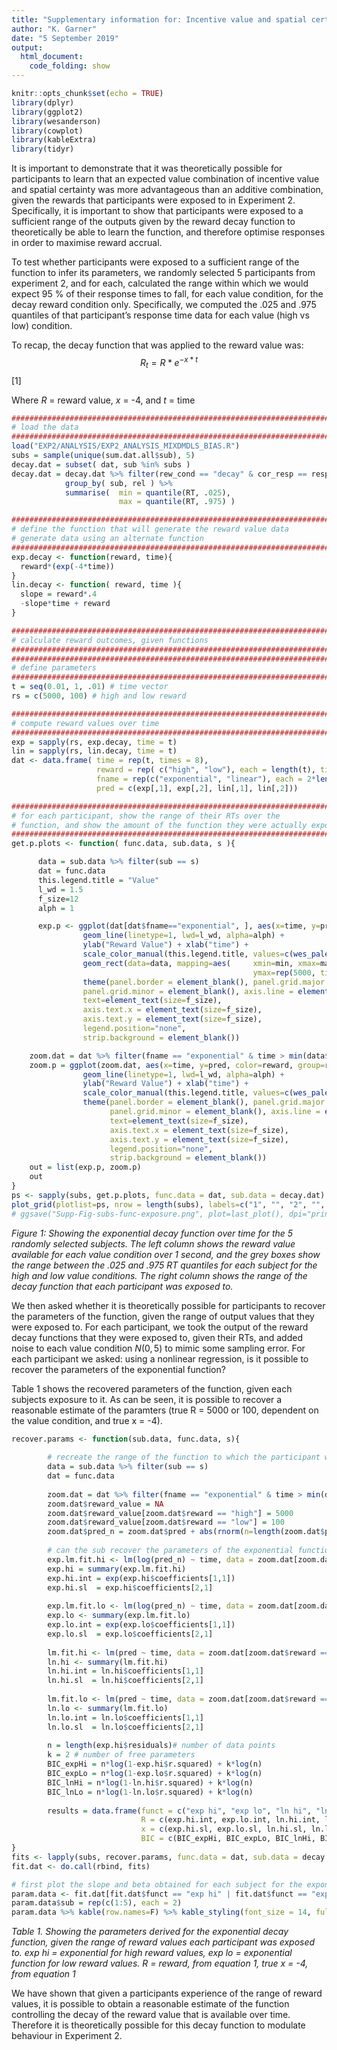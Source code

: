 ```yaml
---
title: "Supplementary information for: Incentive value and spatial certainty combine additively to determine visual priorities"
author: "K. Garner"
date: "5 September 2019"
output: 
  html_document:
    code_folding: show
---
```


```r
knitr::opts_chunk$set(echo = TRUE)
library(dplyr)
library(ggplot2)
library(wesanderson)
library(cowplot)
library(kableExtra)
library(tidyr)
```

It is important to demonstrate that it was theoretically possible for participants to learn that an expected value combination of incentive value and spatial certainty was more advantageous than an additive combination, given the rewards that participants were exposed to in Experiment 2. Specifically, it is important to show that participants were exposed to a sufficient range of the outputs given by the reward decay function to theoretically be able to learn the function, and therefore optimise responses in order to maximise reward accrual.

To test whether participants were exposed to a sufficient range of the function to infer its parameters, we randomly selected 5 participants from experiment 2, and for each, calculated the range within which we would expect 95 % of their response times to fall, for each value condition, for the decay reward condition only. Specifically, we computed the .025 and .975 quantiles of that participant's response time data for each value (high vs low) condition. 

To recap, the decay function that was applied to the reward value was:
$$R_t = R*e^{-x*t}$$         [1]  

Where $R$ = reward value, $x$ = -4, and $t$ = time

```r
##########################################################################################
# load the data
##########################################################################################
load("EXP2/ANALYSIS/EXP2_ANALYSIS_MIXDMDLS_BIAS.R")
subs = sample(unique(sum.dat.all$sub), 5)
decay.dat = subset( dat, sub %in% subs )
decay.dat = decay.dat %>% filter(rew_cond == "decay" & cor_resp == resp) %>%
            group_by( sub, rel ) %>%
            summarise(  min = quantile(RT, .025),
                        max = quantile(RT, .975) )
```

```r
########################################################################
# define the function that will generate the reward value data 
# generate data using an alternate function
########################################################################
exp.decay <- function(reward, time){
  reward*(exp(-4*time))
}
lin.decay <- function( reward, time ){
  slope = reward*.4
  -slope*time + reward 
}
```

```r
########################################################################
# calculate reward outcomes, given functions
########################################################################
########################################################################
# define parameters
########################################################################
t = seq(0.01, 1, .01) # time vector
rs = c(5000, 100) # high and low reward

########################################################################
# compute reward values over time 
########################################################################
exp = sapply(rs, exp.decay, time = t)
lin = sapply(rs, lin.decay, time = t)
dat <- data.frame( time = rep(t, times = 8),
                   reward = rep( c("high", "low"), each = length(t), times = 2),
                   fname = rep(c("exponential", "linear"), each = 2*length(t)),
                   pred = c(exp[,1], exp[,2], lin[,1], lin[,2]))

```


```r
##########################################################################################
# for each participant, show the range of their RTs over the 
# function, and show the amount of the function they were actually exposed to
##########################################################################################
get.p.plots <- function( func.data, sub.data, s ){

      data = sub.data %>% filter(sub == s)
      dat = func.data
      this.legend.title = "Value"
      l_wd = 1.5
      f_size=12
      alph = 1

      exp.p <- ggplot(dat[dat$fname=="exponential", ], aes(x=time, y=pred, color=reward, group=reward)) +
                geom_line(linetype=1, lwd=l_wd, alpha=alph) +
                ylab("Reward Value") + xlab("time") +
                scale_color_manual(this.legend.title, values=c(wes_palette("Royal1")[2], wes_palette("Royal1")[1])) + 
                geom_rect(data=data, mapping=aes(     xmin=min, xmax=max, ymin=rep(0, times=2), 
                                                      ymax=rep(5000, times = 2)), alpha = 0.2, inherit.aes = FALSE) +
                theme(panel.border = element_blank(), panel.grid.major = element_blank(),
                panel.grid.minor = element_blank(), axis.line = element_line(colour = "black"),
                text=element_text(size=f_size),
                axis.text.x = element_text(size=f_size),
                axis.text.y = element_text(size=f_size),
                legend.position="none",
                strip.background = element_blank()) 

    zoom.dat = dat %>% filter(fname == "exponential" & time > min(data$min) & time < max(data$max) ) 
    zoom.p = ggplot(zoom.dat, aes(x=time, y=pred, color=reward, group=reward)) +
                geom_line(linetype=1, lwd=l_wd, alpha=alph) +
                ylab("Reward Value") + xlab("time") +
                scale_color_manual(this.legend.title, values=c(wes_palette("Royal1")[2], wes_palette("Royal1")[1])) +
                theme(panel.border = element_blank(), panel.grid.major = element_blank(),
                      panel.grid.minor = element_blank(), axis.line = element_line(colour = "black"),
                      text=element_text(size=f_size),
                      axis.text.x = element_text(size=f_size),
                      axis.text.y = element_text(size=f_size),
                      legend.position="none",
                      strip.background = element_blank())
    out = list(exp.p, zoom.p)
    out
}
ps <- sapply(subs, get.p.plots, func.data = dat, sub.data = decay.dat)
plot_grid(plotlist=ps, nrow = length(subs), labels=c("1", "", "2", "", "3", "", "4", "", "5", ""))
# ggsave("Supp-Fig-subs-func-exposure.png", plot=last_plot(), dpi="print", width=4.5, height=7)
```
_Figure 1: Showing the exponential decay function over time for the 5 randomly selected subjects. The left column shows the reward value available for each value condition over 1 second, and the grey boxes show the range between the .025 and .975 RT quantiles for each subject for the high and low value conditions. The right column shows the range of the decay function that each participant was exposed to._

We then asked whether it is theoretically possible for participants to recover the parameters of the function, given the range of output values that they were exposed to. For each participant, we took the output of the reward decay functions that they were exposed to, given their RTs, and added noise to each value condition $N(0, 5)$ to mimic some sampling error. For each participant we asked: using a nonlinear regression, is it possible to recover the parameters of the exponential function? 

Table 1 shows the recovered parameters of the function, given each subjects exposure to it. As can be seen, it is possible to recover a reasonable estimate of the paramters (true R = 5000 or 100, dependent on the value condition, and true x = -4). 

```r

recover.params <- function(sub.data, func.data, s){
        
        # recreate the range of the function to which the participant was exposed
        data = sub.data %>% filter(sub == s) 
        dat = func.data
        
        zoom.dat = dat %>% filter(fname == "exponential" & time > min(decay.dat$min) & time < max(decay.dat$max) ) 
        zoom.dat$reward_value = NA
        zoom.dat$reward_value[zoom.dat$reward == "high"] = 5000
        zoom.dat$reward_value[zoom.dat$reward == "low"] = 100
        zoom.dat$pred_n = zoom.dat$pred + abs(rnorm(n=length(zoom.dat$pred), mean = 0, sd = 5)) # add some noise
        
        # can the sub recover the parameters of the exponential function?
        exp.lm.fit.hi <- lm(log(pred_n) ~ time, data = zoom.dat[zoom.dat$reward == "high", ])
        exp.hi = summary(exp.lm.fit.hi)
        exp.hi.int = exp(exp.hi$coefficients[1,1])
        exp.hi.sl  = exp.hi$coefficients[2,1]
        
        exp.lm.fit.lo <- lm(log(pred_n) ~ time, data = zoom.dat[zoom.dat$reward == "low", ])
        exp.lo <- summary(exp.lm.fit.lo)
        exp.lo.int = exp(exp.lo$coefficients[1,1])
        exp.lo.sl  = exp.lo$coefficients[2,1]
        
        lm.fit.hi <- lm(pred ~ time, data = zoom.dat[zoom.dat$reward == "high", ])
        ln.hi <- summary(lm.fit.hi)
        ln.hi.int = ln.hi$coefficients[1,1]
        ln.hi.sl  = ln.hi$coefficients[2,1]
        
        lm.fit.lo <- lm(pred ~ time, data = zoom.dat[zoom.dat$reward == "low", ])
        ln.lo <- summary(lm.fit.lo)
        ln.lo.int = ln.lo$coefficients[1,1]
        ln.lo.sl  = ln.lo$coefficients[2,1]
        
        n = length(exp.hi$residuals)# number of data points
        k = 2 # number of free parameters
        BIC_expHi = n*log(1-exp.hi$r.squared) + k*log(n)
        BIC_expLo = n*log(1-exp.lo$r.squared) + k*log(n)
        BIC_lnHi = n*log(1-ln.hi$r.squared) + k*log(n)
        BIC_lnLo = n*log(1-ln.lo$r.squared) + k*log(n)
        
        results = data.frame(funct = c("exp hi", "exp lo", "ln hi", "ln low"),
                             R = c(exp.hi.int, exp.lo.int, ln.hi.int, ln.lo.int),
                             x = c(exp.hi.sl, exp.lo.sl, ln.hi.sl, ln.lo.sl),
                             BIC = c(BIC_expHi, BIC_expLo, BIC_lnHi, BIC_lnLo))
}
fits <- lapply(subs, recover.params, func.data = dat, sub.data = decay.dat)
fit.dat <- do.call(rbind, fits)
```

```r

# first plot the slope and beta obtained for each subject for the exponential function
param.data <- fit.dat[fit.dat$funct == "exp hi" | fit.dat$funct == "exp lo", c("funct", "x", "R")] 
param.data$sub = rep(c(1:5), each = 2)
param.data %>% kable(row.names=F) %>% kable_styling(font_size = 14, full_width = TRUE) %>% row_spec(1:10, bold=TRUE) 

```
_Table 1. Showing the parameters derived for the exponential decay function, given the range of reward values each participant was exposed to. exp hi = exponential for high reward values, exp lo = exponential function for low reward values. R = reward, from equation 1, true x = -4, from equation 1_

We have shown that given a participants experience of the range of reward values, it is possible to obtain a reasonable estimate of the function controlling the decay of the reward value that is available over time. Therefore it is theoretically possible for this decay function to modulate behaviour in Experiment 2.
